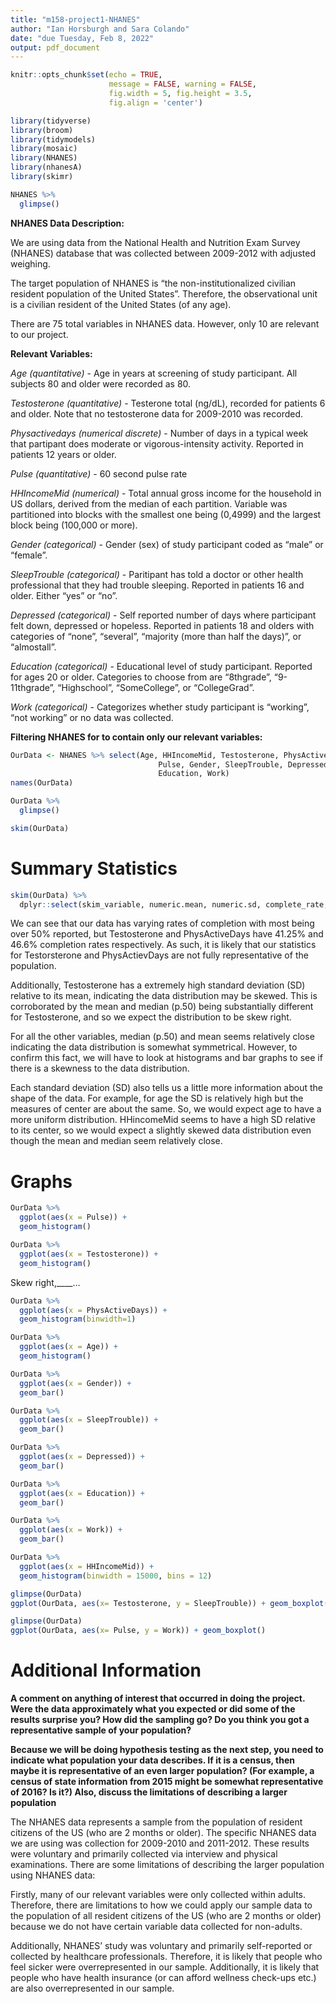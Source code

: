 ```yaml
---
title: "m158-project1-NHANES"
author: "Ian Horsburgh and Sara Colando"
date: "due Tuesday, Feb 8, 2022"
output: pdf_document
---
```


```r
knitr::opts_chunk$set(echo = TRUE, 
                      message = FALSE, warning = FALSE,
                      fig.width = 5, fig.height = 3.5, 
                      fig.align = 'center')

library(tidyverse)
library(broom)
library(tidymodels)
library(mosaic)
library(NHANES)
library(nhanesA)
library(skimr)
```

```r
NHANES %>%
  glimpse()
```

**NHANES Data Description:**

We are using data from the National Health and Nutrition Exam Survey (NHANES) database that was collected between 2009-2012 with adjusted weighing.


The target population of NHANES is "the non-institutionalized civilian resident population of the United States". Therefore, the observational unit is a civilian resident of the United States (of any age).


There are 75 total variables in NHANES data. However, only 10 are relevant to our project.

**Relevant Variables:**

*Age (quantitative)*
- Age in years at screening of study participant. All subjects 80 and older were recorded as 80.

*Testosterone (quantitative)*
- Testerone total (ng/dL), recorded for patients 6 and older. Note that no testosterone data for 2009-2010 was recorded.

*Physactivedays (numerical discrete)*
- Number of days in a typical week that partipant does moderate or vigorous-intensity activity. Reported in patients 12 years or older.

*Pulse (quantitative)*
- 60 second pulse rate

*HHIncomeMid (numerical)*
- Total annual gross income for the household in US dollars, derived from the median of each partition. Variable was partitioned into blocks with the smallest one being (0,4999) and the largest block being (100,000 or more).

*Gender (categorical)*
- Gender (sex) of study participant coded as "male" or "female".

*SleepTrouble (categorical)* 
- Paritipant has told a doctor or other health professional that they had trouble sleeping. Reported in patients 16 and older. Either "yes" or "no".

*Depressed (categorical)*
- Self reported number of days where participant felt down, depressed or hopeless. Reported in patients 18 and olders with categories of "none", "several", "majority (more than half the days)", or "almostall".

*Education (categorical)*
- Educational level of study participant. Reported for ages 20 or older. Categories to choose from are "8thgrade", "9-11thgrade", "Highschool", "SomeCollege", or "CollegeGrad".

*Work (categorical)*
- Categorizes whether study participant is "working", "not working" or no data was collected.

**Filtering NHANES for to contain only our relevant variables:**

```r
OurData <- NHANES %>% select(Age, HHIncomeMid, Testosterone, PhysActiveDays, 
                                 Pulse, Gender, SleepTrouble, Depressed, 
                                 Education, Work)
names(OurData)
```

```r
OurData %>%
  glimpse()
```


```r

skim(OurData)

```


# Summary Statistics

```r
skim(OurData) %>%
  dplyr::select(skim_variable, numeric.mean, numeric.sd, complete_rate, numeric.p50)

```

We can see that our data has varying rates of completion with most being over 50% reported, but Testosterone and PhysActiveDays have 41.25% and 46.6% completion rates respectively. As such, it is likely that our statistics for Testorsterone and PhysActievDays are not fully representative of the population.

Additionally, Testosterone has a extremely high standard deviation (SD) relative to its mean, indicating the data distribution may be skewed. This is corroborated by the mean and median (p.50) being substantially different for Testosterone, and so we expect the distribution to be skew right.

For all the other variables, median (p.50) and mean seems relatively close indicating the data distribution is somewhat symmetrical. However, to confirm this fact, we will have to look at histograms and bar graphs to see if there is a skewness to the data distribution. 

Each standard deviation (SD) also tells us a little more information about the shape of the data. For example, for age the SD is relatively high but the measures of center are about the same. So, we would expect age to have a more uniform distribution. HHincomeMid seems to have a high SD relative to its center, so we would expect a slightly skewed data distribution even though the mean and median seem relatively close.

# Graphs


```r
OurData %>%
  ggplot(aes(x = Pulse)) +
  geom_histogram()
```

```r
OurData %>%
  ggplot(aes(x = Testosterone)) + 
  geom_histogram() 
```

Skew right,____...

```r
OurData %>%
  ggplot(aes(x = PhysActiveDays)) + 
  geom_histogram(binwidth=1)
```

```r
OurData %>%
  ggplot(aes(x = Age)) +
  geom_histogram()  
```

```r
OurData %>%
  ggplot(aes(x = Gender)) + 
  geom_bar() 
```

```r
OurData %>%
  ggplot(aes(x = SleepTrouble)) + 
  geom_bar()
```

```r
OurData %>%
  ggplot(aes(x = Depressed)) + 
  geom_bar()
```

```r
OurData %>%
  ggplot(aes(x = Education)) + 
  geom_bar()  
```

```r
OurData %>%
  ggplot(aes(x = Work)) + 
  geom_bar()
```


```r
OurData %>%
  ggplot(aes(x = HHIncomeMid)) +
  geom_histogram(binwidth = 15000, bins = 12)
```


```r
glimpse(OurData)
ggplot(OurData, aes(x= Testosterone, y = SleepTrouble)) + geom_boxplot()
```  

```r
glimpse(OurData)
ggplot(OurData, aes(x= Pulse, y = Work)) + geom_boxplot()
```  


# Additional Information

**A comment on anything of interest that occurred in doing the project. Were the data approximately what you expected or did some of the results surprise you? How did the sampling
go? Do you think you got a representative sample of your population?**

**Because we will be doing hypothesis testing as the next step, you need to indicate what
population your data describes. If it is a census, then maybe it is representative of an even
larger population? (For example, a census of state information from 2015 might be somewhat
representative of 2016? Is it?) Also, discuss the limitations of describing a larger population**

The NHANES data represents a sample from the population of resident citizens of the US (who are 2 months or older). The specific NHANES data we are using was collection for 2009-2010 and 2011-2012. These results were voluntary and primarily collected via interview and physical examinations. There are some limitations of describing the larger population using NHANES data: 

Firstly, many of our relevant variables were only collected within adults. Therefore, there are limitations to how we could apply our sample data to the population of all resident citizens of the US (who are 2 months or older) because we do not have certain variable data collected for non-adults. 

Additionally, NHANES' study was voluntary and primarily self-reported or collected by healthcare professionals. Therefore, it is likely that people who feel sicker were overrepresented in our sample. Additionally, it is likely that people who have health insurance (or can afford wellness check-ups etc.) are also overrepresented in our sample. 



